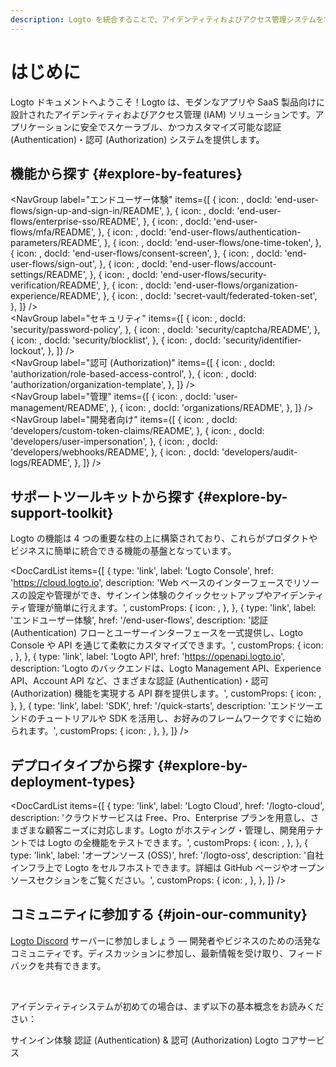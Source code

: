 ```yaml
---
description: Logto を統合することで、アイデンティティおよびアクセス管理システムをすばやく立ち上げることができます。認証 (Authentication)、認可 (Authorization)、マルチテナント管理をすべて一つで実現。
---
```



# はじめに

Logto ドキュメントへようこそ！Logto は、モダンなアプリや SaaS 製品向けに設計されたアイデンティティおよびアクセス管理 (IAM) ソリューションです。アプリケーションに安全でスケーラブル、かつカスタマイズ可能な認証 (Authentication)・認可 (Authorization) システムを提供します。

## 機能から探す \{#explore-by-features}

<NavGroup
  label="エンドユーザー体験"
  items={[
    {
      icon: <SignInIcon />,
      docId: 'end-user-flows/sign-up-and-sign-in/README',
    },
    {
      icon: <SsoIcon />,
      docId: 'end-user-flows/enterprise-sso/README',
    },
    {
      icon: <LockIcon />,
      docId: 'end-user-flows/mfa/README',
    },
    {
      icon: <ScreenIcon />,
      docId: 'end-user-flows/authentication-parameters/README',
    },
    {
      icon: <LinkIcon />,
      docId: 'end-user-flows/one-time-token',
    },
    {
      icon: <SecurityIcon />,
      docId: 'end-user-flows/consent-screen',
    },
    {
      icon: <SignOutIcon />,
      docId: 'end-user-flows/sign-out',
    },
    {
      icon: <GearIcon />,
      docId: 'end-user-flows/account-settings/README',
    },
    {
      icon: <SecurityIcon />,
      docId: 'end-user-flows/security-verification/README',
    },
    {
      icon: <OrganizationIcon />,
      docId: 'end-user-flows/organization-experience/README',
    },
    {
      icon: <VaultIcon />,
      docId: 'secret-vault/federated-token-set',
    },
  ]}
/>
<br />
<NavGroup
  label="セキュリティ"
  items={[
    {
      icon: <KeyIcon />,
      docId: 'security/password-policy',
    },
    {
      icon: <CheckboxIcon />,
      docId: 'security/captcha/README',
    },
    {
      icon: <BlockUserIcon />,
      docId: 'security/blocklist',
    },
    {
      icon: <LockoutIcon />,
      docId: 'security/identifier-lockout',
    },
  ]}
/>
<br />
<NavGroup
  label="認可 (Authorization)"
  items={[
    {
      icon: <AuthorizationIcon />,
      docId: 'authorization/role-based-access-control',
    },
    {
      icon: <AuthorizationIcon />,
      docId: 'authorization/organization-template',
    },
  ]}
/>
<br />
<NavGroup
  label="管理"
  items={[
    {
      icon: <UserManagementIcon />,
      docId: 'user-management/README',
    },
    {
      icon: <OrganizationIcon />,
      docId: 'organizations/README',
    },
  ]}
/>
<br />
<NavGroup
  label="開発者向け"
  items={[
    {
      icon: <GearPlusIcon />,
      docId: 'developers/custom-token-claims/README',
    },
    {
      icon: <ImpersonationIcon />,
      docId: 'developers/user-impersonation',
    },
    {
      icon: <WebhookIcon />,
      docId: 'developers/webhooks/README',
    },
    {
      icon: <AuditLogIcon />,
      docId: 'developers/audit-logs/README',
    },
  ]}
/>

## サポートツールキットから探す \{#explore-by-support-toolkit}

Logto の機能は 4 つの重要な柱の上に構築されており、これらがプロダクトやビジネスに簡単に統合できる機能の基盤となっています。

<DocCardList
  items={[
    {
      type: 'link',
      label: 'Logto Console',
      href: 'https://cloud.logto.io',
      description:
        'Web ベースのインターフェースでリソースの設定や管理ができ、サインイン体験のクイックセットアップやアイデンティティ管理が簡単に行えます。',
      customProps: {
        icon: <LogtoConsoleIcon />,
      },
    },
    {
      type: 'link',
      label: 'エンドユーザー体験',
      href: '/end-user-flows',
      description:
        '認証 (Authentication) フローとユーザーインターフェースを一式提供し、Logto Console や API を通じて柔軟にカスタマイズできます。',
      customProps: {
        icon: <ExperienceIcon />,
      },
    },
    {
      type: 'link',
      label: 'Logto API',
      href: 'https://openapi.logto.io',
      description:
        'Logto のバックエンドは、Logto Management API、Experience API、Account API など、さまざまな認証 (Authentication)・認可 (Authorization) 機能を実現する API 群を提供します。',
      customProps: {
        icon: <LogtoApiIcon />,
      },
    },
    {
      type: 'link',
      label: 'SDK',
      href: '/quick-starts',
      description:
        'エンドツーエンドのチュートリアルや SDK を活用し、お好みのフレームワークですぐに始められます。',
      customProps: {
        icon: <SdkIcon />,
      },
    },
  ]}
/>

## デプロイタイプから探す \{#explore-by-deployment-types}

<DocCardList
  items={[
    {
      type: 'link',
      label: 'Logto Cloud',
      href: '/logto-cloud',
      description:
        'クラウドサービスは Free、Pro、Enterprise プランを用意し、さまざまな顧客ニーズに対応します。Logto がホスティング・管理し、開発用テナントでは Logto の全機能をテストできます。',
      customProps: {
        icon: <CloudIcon />,
      },
    },
    {
      type: 'link',
      label: 'オープンソース (OSS)',
      href: '/logto-oss',
      description:
        '自社インフラ上で Logto をセルフホストできます。詳細は GitHub ページやオープンソースセクションをご覧ください。',
      customProps: {
        icon: <OpenSourceIcon />,
      },
    },
  ]}
/>

## コミュニティに参加する \{#join-our-community}

[Logto Discord](https://discord.com/invite/UEPaF3j5e6) サーバーに参加しましょう — 開発者やビジネスのための活発なコミュニティです。ディスカッションに参加し、最新情報を受け取り、フィードバックを共有できます。

<br />

アイデンティティシステムが初めての場合は、まず以下の基本概念をお読みください：

<Url href="/concepts/sign-in-experience">サインイン体験</Url>
<Url href="/concepts/authn-vs-authz">認証 (Authentication) & 認可 (Authorization)</Url>
<Url href="/concepts/core-service">Logto コアサービス</Url>

